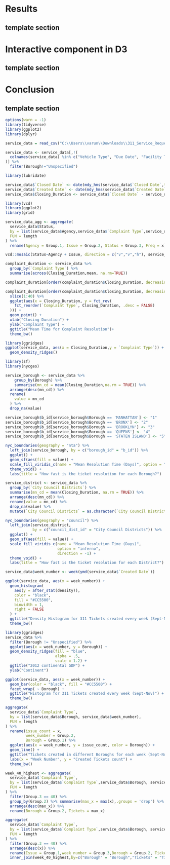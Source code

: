 # Results

## template section

# Interactive component in D3

## template section

# Conclusion

## template section

```r
options(warn = -1)
library(tidyverse)
library(ggplot2)
library(dplyr)
```


```r
service_data = read_csv("C:\\Users\\varun\\Downloads\\311_Service_Requests_from_20230901_to_20231129.csv",show_col_types = FALSE)

service_data <- service_data[,!(
  colnames(service_data) %in% c("Vehicle Type", "Due Date", "Facility Type", "Landmark", "City")
)] %>% 
  filter(Borough!="Unspecified")

```


```r
library(lubridate)

service_data$`Closed Date` <- date(mdy_hms(service_data$`Closed Date`,tz=Sys.timezone()))
service_data$`Created Date` <- date(mdy_hms(service_data$`Created Date`,tz=Sys.timezone()))
service_data$Closing_Duration <- service_data$`Closed Date` - service_data$`Created Date`
```


```r
library(vcd)
library(ggplot2)
library(grid)

service_data_agg <- aggregate(
  service_data$Status,
  by = list(service_data$Agency,service_data$`Complaint Type`,service_data$Status),
  FUN = length
) %>% 
  rename(Agency = Group.1, Issue = Group.2, Status = Group.3, Freq = x)

vcd::mosaic(Status~Agency + Issue, direction = c("v","v","h"), service_data_agg)

```


```r
complaint_duration <- service_data %>%
  group_by(`Complaint Type`) %>%
  summarise(across(Closing_Duration,mean, na.rm=TRUE))
```

```r
complaint_duration[order(complaint_duration$Closing_Duration, decreasing = TRUE), ]
```


```r
complaint_duration[order(complaint_duration$Closing_Duration, decreasing = FALSE),] %>%
  slice(1:40) %>%
  ggplot(aes(x = Closing_Duration, y = fct_rev(
    fct_reorder(`Complaint Type`, Closing_Duration, .desc = FALSE)
  ))) +
  geom_point() +
  xlab("Closing Duration") +
  ylab("Complaint Type") +
  ggtitle("Mean Time for Complaint Resolution")+
  theme_bw()

```


```r
 
library(ggridges)
ggplot(service_data, aes(x = Closing_Duration,y = `Complaint Type`)) +
  geom_density_ridges() 
```


```r
library(sf)
library(nycgeo)

service_borough <- service_data %>% 
	group_by(Borough) %>%
	summarise(mn_cd = mean(Closing_Duration,na.rm = TRUE)) %>% 
  arrange(desc(mn_cd)) %>%
  rename(
    value = mn_cd
  ) %>% 
  drop_na(value)

service_borough$b_id[service_borough$Borough == 'MANHATTAN'] <- "1"
service_borough$b_id[service_borough$Borough == 'BRONX'] <- "2"
service_borough$b_id[service_borough$Borough == 'BROOKLYN'] <- "3"
service_borough$b_id[service_borough$Borough == 'QUEENS'] <- "4"
service_borough$b_id[service_borough$Borough == 'STATEN ISLAND'] <- "5"

nyc_boundaries(geography = "nta") %>% 
  left_join(service_borough, by = c("borough_id" = "b_id")) %>% 
  ggplot() +
  geom_sf(aes(fill = value)) +
  scale_fill_viridis_c(name = "Mean Resolution Time (Days)", option = "inferno",direction=-1) +
  theme_void() +
  labs(title = "How fast is the ticket resolution for each Borough?")

```


```r
service_district <- service_data %>%
  group_by(`City Council Districts`) %>%
  summarise(mn_cd = mean(Closing_Duration, na.rm = TRUE)) %>%
  arrange(desc(mn_cd)) %>%
  rename(value = mn_cd) %>%
  drop_na(value) %>%
  mutate(`City Council Districts` = as.character(`City Council Districts`))

nyc_boundaries(geography = "council") %>%
  left_join(service_district,
            by = c("council_dist_id" = "City Council Districts")) %>%
  ggplot() +
  geom_sf(aes(fill = value)) +
  scale_fill_viridis_c(name = "Mean Resolution Time (Days)",
                       option = "inferno",
                       direction = -1) +
  theme_void() +
  labs(title = "How fast is the ticket resolution for each District?")
```



```r
service_data$week_number <- week(ymd(service_data$`Created Date`))
```


```r
ggplot(service_data, aes(x = week_number)) +
  geom_histogram(
    aes(y = after_stat(density)),
    color = "black",
    fill = "#CC5500",
    binwidth = 1,
    right = FALSE
  ) +
  ggtitle("Density Histogram for 311 Tickets created every week (Sept-Nov)") +
  theme_bw()
```



```r
library(ggridges)
service_data %>%
  filter(Borough != "Unspecified") %>%
  ggplot(aes(x = week_number, y = Borough)) +
  geom_density_ridges(fill = "blue",
                      alpha = .5,
                      scale = 1.2) +
  ggtitle("2012 continental GDP") +
  ylab("Continent")

```


```r
ggplot(service_data, aes(x = week_number)) +
  geom_bar(color = "black", fill = "#CC5500") +
  facet_wrap( ~ Borough) +
  ggtitle("Histogram for 311 Tickets created every week (Sept-Nov)") +
  theme_bw()
```


```r
aggregate(
  service_data$`Complaint Type`,
  by = list(service_data$Borough, service_data$week_number),
  FUN = length
) %>%
  rename(issue_count = x,
         week_number = Group.2,
         Borough = Group.1) %>%
  ggplot(aes(x = week_number, y = issue_count, color = Borough)) +
  geom_line() +
  ggtitle("Tickets created in different Boroughs for each week (Sept-Nov)") +
  labs(x = "Week Number", y = "Created Tickets count") +
  theme_bw()
```

```r
week_40_highest <- aggregate(
  service_data$`Complaint Type`,
  by = list(service_data$`Complaint Type`,service_data$Borough, service_data$week_number),
  FUN = length
) %>% 
  filter(Group.3 == 40) %>% 
  group_by(Group.2) %>% summarise(max_x = max(x),.groups = 'drop') %>% 
  arrange(desc(max_x)) %>% 
  rename(Borough = Group.2, Tickets = max_x)

aggregate(
  service_data$`Complaint Type`,
  by = list(service_data$`Complaint Type`,service_data$Borough, service_data$week_number),
  FUN = length
) %>% 
  filter(Group.3 == 40) %>% 
  arrange(desc(x)) %>% 
  rename(Issue = Group.1,week_number = Group.3,Borough = Group.2, Tickets = x) %>% 
  inner_join(week_40_highest,by=c("Borough" = "Borough","Tickets" = "Tickets"))
```

